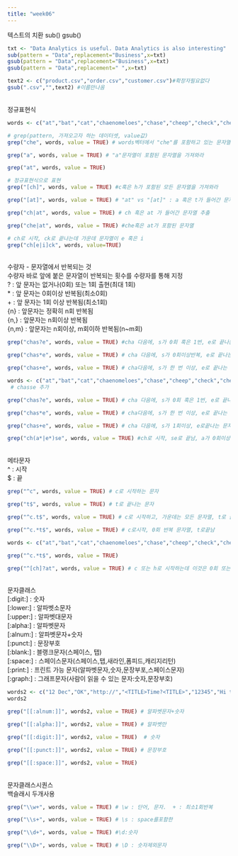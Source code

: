 ```yaml
---
title: "week06"
---
```


텍스트의 치환
sub()
gsub()


```r
txt <- "Data Analytics is useful. Data Analytics is also interesting"
sub(pattern = "Data",replacement="Business",x=txt)
gsub(pattern = "Data",replacement="Business",x=txt)
gsub(pattern = "Data",replacement=" ",x=txt)
```
```r
text2 <- c("product.csv","order.csv","customer.csv")#확장자필요없다
gsub(".csv","",text2) #이름만나옴
```

<br>
정규표현식

```r
words <- c("at","bat","cat","chaenomeloes","chase","cheep","check","cheese","chick","hat")
```

```r
# grep(pattern, 가져오고자 하는 데이터셋, value값)
grep("che", words, value = TRUE) # words벡터에서 "che"를 포함하고 있는 문자열을 가져와라
```

```r
grep("a", words, value = TRUE) # "a"문자열이 포함된 문자열을 가져와라
```


```r
grep("at", words, value = TRUE)
```
```r
# 정규표현식으로 표현
grep("[ch]", words, value = TRUE) #c혹은 h가 포함된 모든 문자열을 가져와라
```
```r
grep("[at]", words, value = TRUE) # "at" vs "[at]" : a 혹은 t가 들어간 문자열 모두 추출
```

```r
grep("ch|at", words, value = TRUE) # ch 혹은 at 가 들어간 문자열 추출
```
```r
grep("che|at", words, value = TRUE) #che혹은 at가 포함된 문자열
```

```r
# ch로 시작, ck로 끝나는데 가운데 문자열이 e 혹은 i
grep("ch[e|i]ck", words, value=TRUE)
```
<br>
수량자 - 문자열에서 반복되는 것
<br>수량자 바로 앞에 붙은 문자열이 반복되는 횟수를 수량자를 통해 지정
<br>? : 앞 문자는 없거나(0회) 또는 1회 출현(최대 1회)
<br>* : 앞 문자는 0회이상 반복됨(최소0회)
<br>+ : 앞 문자는 1회 이상 반복됨(최소1회)
<br>{n} : 앞문자는 정확히 n회 반복됨
<br>{n,} : 앞문자는 n회이상 반복됨
<br>{n,m} : 앞문자는 n회이상, m회이하 반복됨(n~m회)
```r
grep("chas?e", words, value = TRUE) #cha 다음에, s가 0회 혹은 1번, e로 끝나는 문자열을 포함
```

```r
grep("chas*e", words, value = TRUE) # cha 다음에, s가 0회이상반복, e로 끝나는 문자열을 포함 

```
```r
grep("chas+e", words, value = TRUE) # cha다음에, s가 한 번 이상, e로 끝나는 문자열 포함
```
```r
words <- c("at","bat","cat","chaenomeloes","chase","cheep","check","cheese","chick","hat", "chasse")
 # chasse 추가
```


```r
grep("chas?e", words, value = TRUE) # cha 다음에, s가 0회 혹은 1번, e로 끝나는 문자열을 포함
```


```r
grep("chas*e", words, value = TRUE) # cha다음에, s가 한 번 이상, e로 끝나는 문자열 포함
```
```r
grep("chas+e", words, value = TRUE) # cha 다음에, s가 1회이상, e로끝나는 문자열 포함
```


```r
grep("ch(a*|e*)se", words, value = TRUE) #ch로 시작, se로 끝남, a가 0회이상반복 또는 e가 0회이상반복(두 가지 조건 중 하나만 만족해도 참)
```
<br>메타문자
<br>^ : 시작
<br>$ : 끝

```r
grep("^c", words, value = TRUE) # c로 시작하는 문자
```


```r
grep("t$", words, value = TRUE) # t로 끝나는 문자
```

```r
grep("^c.t$", words, value = TRUE) # c로 시작하고, 가운데는 모든 문자열, t로 끝나는 문자열 # . : 모든 문자열
```


```r
grep("^c.*t$", words, value = TRUE) # c로시작, 0회 반복 문자열, t로끝남
```

```r
words <- c("at","bat","cat","chaenomeloes","chase","cheep","check","cheese","chick","hat", "chasse", "ca-t") # ca-t 추가

```




```r
grep("^c.*t$", words, value = TRUE)
```


```r
grep("^[ch]?at", words, value = TRUE) # c 또는 h로 시작하는데 이것은 0회 또는 1회 반복, at로 끝남
```

<br>
문자클래스
<br>[:digit:] : 숫자
<br>[:lower:] : 알파벳소문자
<br>[:upper:] : 알파벳대문자
<br>[:alpha:] : 알파벳문자
<br>[:alnum:] : 알파벳문자+숫자
<br>[:punct:] : 문장부호
<br>[:blank:] : 블랭크문자(스페이스, 탭)
<br>[:space:] : 스페이스문자(스페이스,탭,새라인,폼피드,캐리지리턴)
<br>[:print:] : 프린트 가능 문자(알파벳문자,숫자,문장부포,스페이스문자)
<br>[:graph:] : 그래프문자(사람이 읽을 수 있는 문자:숫자,문장부호)

```r
words2 <- c("12 Dec","OK","http://","<TITLE>Time?<TITLE>","12345","Hi there")
words2
```


```r
grep("[[:alnum:]]", words2, value = TRUE) # 알파벳문자+숫자
```

```r
grep("[[:alpha:]]", words2, value = TRUE) # 알파벳만
```


```r
grep("[[:digit:]]", words2, value = TRUE)  # 숫자
```


```r
grep("[[:punct:]]", words2, value = TRUE) # 문장부호
```

```r
grep("[[:space:]]", words2, value = TRUE) 
```
<br>문자클래스시퀀스<br>백슬래시 두개사용
```r
grep("\\w+", words, value = TRUE) # \w : 단어, 문자.  + : 최소1회반복
```
```r
grep("\\s+", words, value = TRUE) # \s : space를포함한
```
```r
grep("\\d+", words, value = TRUE) #\d:숫자
```

```r
grep("\\D+", words, value = TRUE) # \D : 숫자제외문자 
```